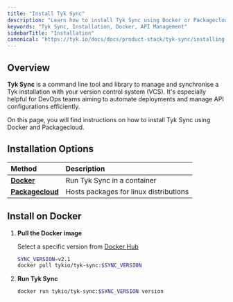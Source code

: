 ```yaml
---
title: "Install Tyk Sync"
description: "Learn how to install Tyk Sync using Docker or Packagecloud"
keywords: "Tyk Sync, Installation, Docker, API Management"
sidebarTitle: "Installation"
canonical: "https://tyk.io/docs/docs/product-stack/tyk-sync/installing-tyk-sync"
---
```


## Overview

**Tyk Sync** is a command line tool and library to manage and synchronise a Tyk installation with your version control system (VCS). It's especially helpful for DevOps teams aiming to automate deployments and manage API configurations efficiently.

On this page, you will find instructions on how to install Tyk Sync using Docker and Packagecloud.

## Installation Options

| Method           | Description                        |
| :---------------- | :---------------------------------- |
| **[Docker](/docs/#install-on-docker)**       | Run Tyk Sync in a container |
| **[Packagecloud](/docs/#install-via-package-manager-packagecloud)** | Hosts packages for linux distributions |

## Install on Docker

1. **Pull the Docker image**

    Select a specific version from [Docker Hub](https://hub.docker.com/r/tykio/tyk-sync/tags)

    ```bash
    SYNC_VERSION=v2.1
    docker pull tykio/tyk-sync:$SYNC_VERSION
    ```

2. **Run Tyk Sync**

    ```bash
    docker run tykio/tyk-sync:$SYNC_VERSION version
    ```

## Install via Package Manager (Packagecloud)

The below instructions are for Debian/Ubuntu systems. For other distributions, refer to the [Packagecloud documentation](https://packagecloud.io/tyk/tyk-sync).

1. **Add the Tyk Sync repository**

    For Debian/Ubuntu systems:

    ```bash
    curl -s https://packagecloud.io/install/repositories/tyk/tyk-sync/script.deb.sh | sudo bash
    ```

2. **Install Tyk Sync**

    ```bash
    sudo apt-get install tyk-sync
    ```

3. **Verification**

    ```bash
    tyk-sync version
    ```